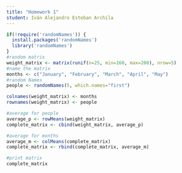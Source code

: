 ```yaml
---
title: "Homework 1"
student: Iván Alejandro Esteban Archila
---
```

```r
if(!require('randomNames')) {
  install.packages('randomNames')
  library('randomNames')
}
#random matrix 
weight_matrix <- matrix(runif(n=25, min=160, max=200), nrow=5)
#name the matrix
months <- c("January", "February", "March", "April", "May")
#random Names
people <- randomNames(5, which.names="first")

colnames(weight_matrix) <- months
rownames(weight_matrix) <- people

#average for people
average_p <- rowMeans(weight_matrix)
complete_matrix <- cbind(weight_matrix, average_p)

#average for months
average_m <- colMeans(complete_matrix)
complete_matrix <- rbind(complete_matrix, average_m)

#print matrix
complete_matrix
```
